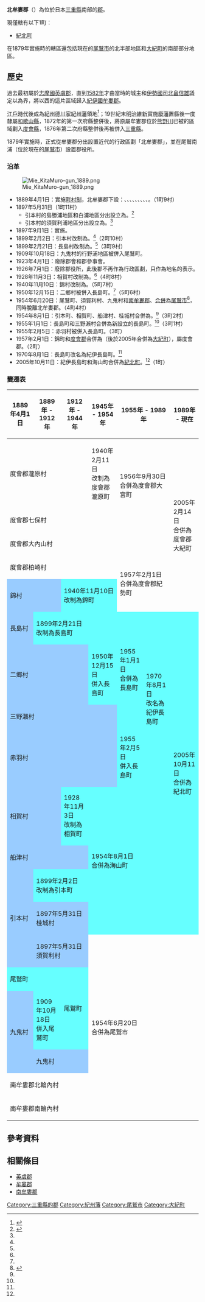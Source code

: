 {{日本郡
| 郡         = 北牟婁郡
| 日文原名   = 北牟婁郡
| 平假名     = きたむろぐん
| 羅馬字拼音 = Kitamuro-gun
| 地圖       = [[File:Kihoku_in_Mie_Prefecture.png|250px]]
| 都道府縣   = 三重縣
| 編號       = 
| 町         = 1
| 村         = 
| 註記       = 
|}}

'''北牟婁郡'''（{{jpn|j=北牟婁郡|hg=きたむろぐん|rm=Kitamuro gun|f=y}}）為位於日本[[三重縣|三重縣]]南部的[[郡_(日本)|郡]]。

現僅轄有以下1町：
* [[紀北町|紀北町]]

在1879年實施{{Tsl|ja|郡区町村編制法|郡區町村編制法}}時的轄區還包括現在的[[尾鷲市|尾鷲市]]的北半部地區和[[大紀町|大紀町]]的南部部分地區。

== 歷史 ==

過去最初屬於[[志摩國|志摩國]][[英虞郡|英虞郡]]，直到[[1582年|1582年]]才由當時的{{Tsl|ja|新宮城}}城主{{Tsl|ja|堀内氏善|堀內氏善}}和[[伊勢國|伊勢]][[國司|國司]][[北畠信雄|北畠信雄]]議定以{{Tsl|ja|荷坂峠}}為界，將以西的這片區域歸入[[紀伊國|紀伊國]][[牟婁郡|牟婁郡]]。

[[江戶時代|江戶時代]]後成為[[紀州德川家|紀州德川家]][[紀州藩|紀州藩]]領地<ref>{{Cite web| url=http://www.rekihaku.ac.jp/up-cgi/login.pl?p=param/kyud/db_param| title=舊高舊領取調帳資料庫檢索| publisher=[[國立歷史民俗博物館|國立歷史民俗博物館]]| language=ja| accessdate=2020-10-02| archive-date=2020-08-25| archive-url=https://web.archive.org/web/20200825042351/http://www.rekihaku.ac.jp/up-cgi/login.pl?p=param%2Fkyud%2Fdb_param| dead-url=yes}}</ref>；19世紀末[[明治維新|明治維新]]實施[[廢藩置縣|廢藩置縣]]後一度隸屬[[和歌山縣|和歌山縣]]，1872年的第一次府縣整併後，將原屬牟婁郡位於[[熊野川|熊野川]]已被的區域劃入[[度會縣|度會縣]]，1876年第二次府縣整併後再被併入[[三重縣|三重縣]]。

1879年實施{{Tsl|ja|郡区町村編制法|郡區町村編製法}}時，正式從牟婁郡分出設置近代的行政區劃「北牟婁郡」，並在尾鷲南浦（位於現在的[[尾鷲市|尾鷲市]]）設置郡役所。

=== 沿革 ===

[[File:Mie_KitaMuro-gun_1889.png|right]]

* 1889年4月1日：實施[[町村制|町村制]]，北牟婁郡下設：{{Tsl|ja|九鬼村}}、{{Tsl|ja|尾鷲町}}、{{Tsl|ja|相賀町|相賀町|相賀村}}、{{Tsl|ja|船津村 (三重県)|船津村 (三重縣)|船津村}}、{{Tsl|ja|引本町|引本町|引本村}}、{{Tsl|ja|三野瀬村|三野瀨村}}、{{Tsl|ja|紀伊長島町|紀伊長島町|長島村}}、{{Tsl|ja|赤羽村 (三重県)|赤羽村 (三重縣)|赤羽村}}、{{Tsl|ja|二郷村|二鄉村}}、{{Tsl|ja|錦町 (三重県)|錦町 (三重縣)|錦村}}。（1町9村）
* 1897年5月31日（1町11村）
** 引本村的島勝浦地區和白浦地區分出設立為{{Tsl|ja|桂城村}}。<ref name="Kihoku">{{Cite web| url=https://www.town.mie-kihoku.lg.jp/gyosei/gaiyo/3/1270.html| title=紀北町長からのごあいさつ、紀北町の歴史| date=2019-02-27| publisher=紀北町公所| language=ja| accessdate=2019-12-16| archive-date=2019-12-16| archive-url=https://web.archive.org/web/20191216081200/https://www.town.mie-kihoku.lg.jp/gyosei/gaiyo/3/1270.html| dead-url=no}}</ref>
** 引本村的須賀利浦地區分出設立為{{Tsl|ja|須賀利村}}。<ref name="Kihoku"/>
* 1897年9月1日：實施{{tsl|ja|郡制}}。
* 1899年2月2日：引本村改制為{{Tsl|ja|引本町}}。<ref name="Kihoku"/>（2町10村）
* 1899年2月21日：長島村改制為{{Tsl|ja|紀伊長島町|紀伊長島町|長島町}}。<ref name="Kihoku"/>（3町9村）
* 1909年10月18日：九鬼村的行野浦地區被併入尾鷲町。
* 1923年4月1日：廢除郡會和郡參事會。
* 1926年7月1日：廢除郡役所，此後郡不再作為行政區劃，只作為地名的表示。
* 1928年11月3日：相賀村改制為{{Tsl|ja|相賀町}}。<ref name="Kihoku"/>（4町8村）
* 1940年11月10日：錦村改制為{{Tsl|ja|錦町 (三重県)|錦町 (三重縣)|錦町}}。（5町7村）
* 1950年12月15日：二鄉村被併入長島町。<ref name="Kihoku"/>（5町6村）
* 1954年6月20日：尾鷲町、須賀利村、九鬼村和[[南牟婁郡|南牟婁郡]]{{Tsl|ja|北輪内村|北輪內村}}、{{Tsl|ja|南輪内村|南輪內村}}[[市町村合併|合併]]為[[尾鷲市|尾鷲市]]<ref>{{Cite web| url=https://www.city.owase.lg.jp/contents_detail.php?co=cat&frmId=357&frmCd=35-2-0-0-0| title=昭和の歩み| date=2019-05-20| publisher=尾鷲市政府| language=ja| accessdate=2019-12-15| archive-date=2016-04-08| archive-url=https://web.archive.org/web/20160408234529/http://www.city.owase.lg.jp/contents_detail.php?co=cat&frmId=357&frmCd=35-2-0-0-0| dead-url=no}}</ref>，同時脫離北牟婁郡。（4町4村）
* 1954年8月1日：引本町、相賀町、船津村、桂城村合併為{{Tsl|ja|海山町}}。<ref name="Kihoku"/>（3町2村）
* 1955年1月1日：長島町和三野瀨村合併為新設立的長島町。<ref name="Kihoku"/>（3町1村）
* 1955年2月5日：赤羽村被併入長島町。（3町）
* 1957年2月1日：錦町和[[度會郡|度會郡]]{{Tsl|ja|柏崎村 (三重県)|柏崎村 (三重縣)|柏崎村}}合併為{{Tsl|ja|紀勢町}}（後於2005年合併為[[大紀町|大紀町]]），屬度會郡。（2町）
* 1970年8月1日：長島町改名為紀伊長島町。<ref name="Kihoku"/>
* 2005年10月11日：紀伊長島町和海山町合併為[[紀北町|紀北町]]。<ref name="Kihoku"/>（1町）

=== 變遷表 ===

{| class="wikitable" style="font-size:x-small;"
|-
! 1889年4月1日
! 1889年 - 1912年
! 1912年 - 1944年
! 1945年 - 1954年
! colspan=2 | 1955年 - 1989年
! 1989年 - 現在
! 現在
|-
| colspan=3 | 度會郡瀧原村
| 1940年2月11日<br />改制為度會郡瀧原町
| rowspan=2 colspan=2 | 1956年9月30日<br />合併為度會郡大宮町
| rowspan=5 colspan=2 | 2005年2月14日<br />合併為度會郡大紀町
|-
| colspan=4 | 度會郡七保村
|-
| colspan=6 | 度會郡大內山村
|-
| colspan=4 | 度會郡柏崎村
| rowspan=2 colspan=2 | 1957年2月1日<br />合併為度會郡紀勢町
|-
| colspan=2 style="background-color:#9cf;" | 錦村
| colspan=2 style="background-color:#6ff;" | 1940年11月10日<br />改制為錦町
|-
| style="background-color:#9cf;" | 長島村
| colspan=3 style="background-color:#6ff;" | 1899年2月21日<br />改制為長島町
| rowspan=3 style="background-color:#6ff;" | 1955年1月1日<br />合併為長島町
| rowspan=4 style="background-color:#6ff;" | 1970年8月1日<br />改名為紀伊長島町
| rowspan=8 colspan=2 style="background-color:#6ff;" | 2005年10月11日<br />合併為紀北町
|-
| colspan=3 style="background-color:#9cf;" | 二鄉村
| style="background-color:#6ff;" | 1950年12月15日<br />併入長島町
|-
| colspan=4 style="background-color:#9cf;" | 三野瀨村
|-
| colspan=4 style="background-color:#9cf;" | 赤羽村
| style="background-color:#6ff;" | 1955年2月5日<br />併入長島町
|-
| colspan=2 style="background-color:#9cf;" | 相賀村
| style="background-color:#6ff;" | 1928年11月3日<br />改制為相賀町
| rowspan=4 colspan=3 style="background-color:#6ff;" | 1954年8月1日<br />合併為海山町
|-
| colspan=3 style="background-color:#9cf;" | 船津村
|-
| rowspan=3 style="background-color:#9cf;" | 引本村
| colspan=2 style="background-color:#6ff;" | 1899年2月2日<br />改制為引本町
|-
| colspan=2 style="background-color:#9cf;" | 1897年5月31日<br />桂城村
|-
| colspan=2 style="background-color:#9cf;" | 1897年5月31日<br />須賀利村
| rowspan=6 colspan=5 | 1954年6月20日<br />合併為尾鷲市
|-
| colspan=2 style="background-color:#6ff;" | 尾鷲町
| rowspan=2 style="background-color:#6ff;" | 尾鷲町
|-
| rowspan=2 style="background-color:#9cf;" | 九鬼村
| style="background-color:#6ff;" | 1909年10月18日<br />併入尾鷲町
|-
| colspan=2 style="background-color:#9cf;" | 九鬼村
|-
| colspan=3 | 南牟婁郡北輪內村
|-
| colspan=3 | 南牟婁郡南輪內村
|}

== 參考資料 ==
{{Reflist}}

== 相關條目 ==

* [[英虞郡|英虞郡]]
* [[牟婁郡|牟婁郡]]
* [[南牟婁郡|南牟婁郡]]

{{三重縣}}

[[Category:三重縣的郡|Category:三重縣的郡]]
[[Category:紀州藩|Category:紀州藩]]
[[Category:尾鷲市|Category:尾鷲市]]
[[Category:大紀町|Category:大紀町]]